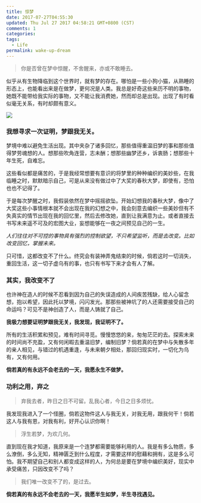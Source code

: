 ```yaml
---
title: 惊梦
date: 2017-07-27T04:55:30
updated: Thu Jul 27 2017 04:58:21 GMT+0800 (CST)
comments: 1
categories:
tags:
  - Life
permalink: wake-up-dream
---
```


> 你是否曾在梦中惊醒，不舍醒来，亦或不敢睡去。

似乎从有生物降临到这个世界时，就有梦的存在。哪怕是一些小狗小猫，从熟睡的形态上，也能看出来是在做梦，更何况是人类。我总是好奇这些来历不明的事物，她既不能带给我实际的事物，又不能让我消费她，然而却总是出现。出现了有时看似毫无关系，有时却颇有意义。

<!--more-->

![](https://images-manager.oss-cn-shanghai.aliyuncs.com/static/WechatIMG30.jpeg)

### 我想寻求一次证明，梦跟我无关。

梦境中难以避免生活出现。其中夹杂了诸多回忆，那些值得重温旧梦的事和那些值得梦劳魂想的人。想那些吹角连营，志未酬；想那些幽梦还乡，诉衷肠；想那些十年生死，自难忘。

这些看似都是痛苦的，于是我经常想要有意识的将梦里的种种编织的美妙些，在我临睡之时，默默暗示自己，可是从来没有做过中了大奖的春秋大梦，即使有，恐怕也也不记得了。

于是每次梦醒之时，我假装依然在梦中摇摇欲坠。开始幻想我的春秋大梦，像中了大奖这些小事情根本就不会出现在我的幻想之中，我会刻意去编织一些美妙但有不失真实的情节出现在我的回忆里，然后去修改她，直到让我满意为止。或者直接去书写未来遥不可及的宏图大业，妄想能够在一夜之间预见自己的一生。

*人们往往对不可控的事物具有强烈的控制欲望，不只希望监听，而是去改变。比如改变回忆，掌握未来。*

只可惜，这都改变不了什么。终究会有装神弄鬼结束的时候，倘若这时一切消失，重回生活，这一切子虚乌有的事，也只有书写下来才会有人了解。

### 其实，我改变不了

也许神在造人的时候不忍看到因为自己的失误造成的人间疾苦残缺，给人心留念想，抱以希望，因此托以梦境，闪闪发光。那那些被神坑了的人还需要接受自己的命运吗？可见不是神创造了人，而是人铸就了自己。

**我极力想要证明梦跟我无关，我发现，我证明不了。**

所有的生活积累和预见，难有时间寻觅。慢慢悠悠的来，匆匆茫茫的去。探索未来的时间尚不充盈，又有何闲暇去重温旧梦，编制旧梦？倘若真的在梦中与失散多年的亲人相见，与错过的机遇重逢，与未来朝夕相处，那回归现实时，一切化为乌有，又有何用。

**倘若真的有永远不会老去的一天，我愿永生不做梦。**

### 功利之用，弃之

> 弃我去者，昨日之日不可留。乱我心者，今日之日多烦忧。


我发现我进入了一个怪圈，倘若这物件这人与我无关，对我无用，跟我何干！倘若这人与我有恩，对我有利，好开心认识你啊！

> 浮生若梦，为欢几何。


直到现在我才知道，我原来是一个连梦都需要能够利用的人。我是有多么物质，多么潦倒，多么无知，精神匮乏到什么程度，才需要这样的慰藉和拥有，这是多么可怕。我不期望自己和别人都变成这样的人，为何总是要在梦境中编织美好，现实中承受痛苦，只因改变不了吗？

>  我们唯一改变不了的，是过去。


**倘若真的有永远不会老去的一天，我愿半生如梦，半生寻找遇见。**

